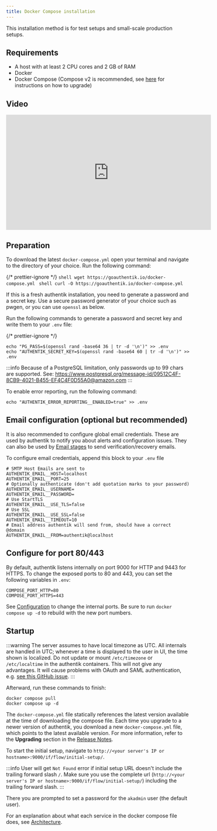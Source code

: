 ```yaml
---
title: Docker Compose installation
---
```


This installation method is for test setups and small-scale production setups.

## Requirements

- A host with at least 2 CPU cores and 2 GB of RAM
- Docker
- Docker Compose (Compose v2 is recommended, see [here](https://docs.docker.com/compose/migrate/) for instructions on how to upgrade)

## Video

<iframe
    width="560"
    height="315"
    src="https://www.youtube.com/embed/O1qUbrk4Yc8?si=HiSBjmJYhE_oJhB1&amp;start=22"
    title="YouTube video player"
    frameborder="0"
    allow="accelerometer; autoplay; clipboard-write; encrypted-media; gyroscope; picture-in-picture; web-share"
    allowfullscreen
></iframe>

## Preparation

To download the latest `docker-compose.yml` open your terminal and navigate to the directory of your choice.
Run the following command:


{/* prettier-ignore */}
<Tabs groupId="OS">
    <TabItem value="Linux" label="Linux" default>
        ```shell
        wget https://goauthentik.io/docker-compose.yml
        ```
    </TabItem>
    <TabItem value="macOS" label="macOS">
        ```shell
        curl -O https://goauthentik.io/docker-compose.yml
        ```
    </TabItem>
</Tabs>

If this is a fresh authentik installation, you need to generate a password and a secret key. Use a secure password generator of your choice such as pwgen, or you can use `openssl` as below.

Run the following commands to generate a password and secret key and write them to your `.env` file:

{/* prettier-ignore */}
```shell
echo "PG_PASS=$(openssl rand -base64 36 | tr -d '\n')" >> .env
echo "AUTHENTIK_SECRET_KEY=$(openssl rand -base64 60 | tr -d '\n')" >> .env
```

:::info
Because of a PostgreSQL limitation, only passwords up to 99 chars are supported. See: https://www.postgresql.org/message-id/09512C4F-8CB9-4021-B455-EF4C4F0D55A0@amazon.com
:::

To enable error reporting, run the following command:

```shell
echo "AUTHENTIK_ERROR_REPORTING__ENABLED=true" >> .env
```

## Email configuration (optional but recommended)

It is also recommended to configure global email credentials. These are used by authentik to notify you about alerts and configuration issues. They can also be used by [Email stages](../../add-secure-apps/flows-stages/stages/email/index.mdx) to send verification/recovery emails.

To configure email credentials, append this block to your `.env` file

```shell
# SMTP Host Emails are sent to
AUTHENTIK_EMAIL__HOST=localhost
AUTHENTIK_EMAIL__PORT=25
# Optionally authenticate (don't add quotation marks to your password)
AUTHENTIK_EMAIL__USERNAME=
AUTHENTIK_EMAIL__PASSWORD=
# Use StartTLS
AUTHENTIK_EMAIL__USE_TLS=false
# Use SSL
AUTHENTIK_EMAIL__USE_SSL=false
AUTHENTIK_EMAIL__TIMEOUT=10
# Email address authentik will send from, should have a correct @domain
AUTHENTIK_EMAIL__FROM=authentik@localhost
```

## Configure for port 80/443

By default, authentik listens internally on port 9000 for HTTP and 9443 for HTTPS. To change the exposed ports to 80 and 443, you can set the following variables in `.env`:

```shell
COMPOSE_PORT_HTTP=80
COMPOSE_PORT_HTTPS=443
```

See [Configuration](../configuration/configuration.mdx) to change the internal ports. Be sure to run `docker compose up -d` to rebuild with the new port numbers.

## Startup

:::warning
The server assumes to have local timezone as UTC.
All internals are handled in UTC; whenever a time is displayed to the user in UI, the time shown is localized.
Do not update or mount `/etc/timezone` or `/etc/localtime` in the authentik containers.
This will not give any advantages. It will cause problems with OAuth and SAML authentication, e.g. [see this GitHub issue](https://github.com/goauthentik/authentik/issues/3005).
:::

Afterward, run these commands to finish:

```shell
docker compose pull
docker compose up -d
```

The `docker-compose.yml` file statically references the latest version available at the time of downloading the compose file. Each time you upgrade to a newer version of authentik, you download a new `docker-compose.yml` file, which points to the latest available version. For more information, refer to the **Upgrading** section in the [Release Notes](../../releases/).

To start the initial setup, navigate to `http://<your server's IP or hostname>:9000/if/flow/initial-setup/`.

:::info
User will get `Not Found` error if initial setup URL doesn't include the trailing forward slash `/`. Make sure you use the complete url (`http://<your server's IP or hostname>:9000/if/flow/initial-setup/`) including the trailing forward slash.
:::

There you are prompted to set a password for the `akadmin` user (the default user).

For an explanation about what each service in the docker compose file does, see [Architecture](../../core/architecture.md).
